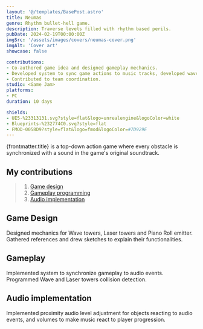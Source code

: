 ```yaml
---
layout: '@/templates/BasePost.astro'
title: Neumas
genre: Rhythm bullet-hell game.
description: Traverse levels filled with rhythm based perils.
pubDate: 2024-02-19T00:00:00Z
imgSrc: '/assets/images/covers/neumas-cover.png'
imgAlt: 'Cover art'
showcase: false

contributions:
- Co-authored game idea and designed gameplay mechanics.
- Developed system to sync game actions to music tracks, developed wave tower and laser obstacles.
- Contributed to team coordination.
studio: <Game Jam>
platforms:
- PC
duration: 10 days

shields:
- UE5-%23313131.svg?style=flat&logo=unrealengine&logoColor=white
- Blueprints-%232774C0.svg?style=flat
- FMOD-0058D9?style=flat&logo=fmod&logoColor=#7D929E
---
```


{frontmatter.title} is a top-down action game where every obstacle is synchronized with a sound in the game's original soundtrack.

<StoreLinkBanner
  gitHubUrl='https://github.com/ironcutter24/UE5-RhythmJam2024'
  itchUrl='https://ironcutter24.itch.io/neumas'
/>

<ProjectDetails
  role='Game Designer - Gameplay Programmer'
  company={frontmatter.studio}
  platforms={frontmatter.platforms}
  time={frontmatter.duration}
/>

## My contributions

> 1. [Game design](#game-design)
> 1. [Gameplay programming](#gameplay)
> 1. [Audio implementation](#audio-implementation)

## Game Design
Designed mechanics for Wave towers, Laser towers and Piano Roll emitter.
Gathered references and drew sketches to explain their functionalities.

## Gameplay
Implemented system to synchronize gameplay to audio events.
Programmed Wave and Laser towers collision detection.

## Audio implementation
Implemented proximity audio level adjustment for objects reacting to audio events, and volumes to make music react to player progression.